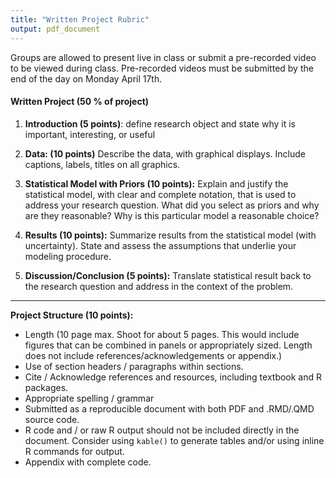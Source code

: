 ```yaml
---
title: "Written Project Rubric"
output: pdf_document
---
```


Groups are allowed to present live in class or submit a pre-recorded video to be viewed during class. Pre-recorded videos must be submitted by the end of the day on Monday April 17th.




####  Written Project  (50 % of project)

1. __Introduction (5 points)__: define research object and state why it is important, interesting, or useful

2. __Data: (10 points)__ Describe the data, with graphical displays. Include captions, labels, titles on all graphics.

3. __Statistical Model with Priors (10 points):__ Explain and justify the statistical model, with clear and complete notation, that is used to address your research question. What did you select as priors and why are they reasonable? Why is this particular model a reasonable choice?

4. __Results (10 points):__ Summarize results from the statistical model (with uncertainty). State and assess the assumptions that underlie your modeling procedure.

5. __Discussion/Conclusion (5 points):__ Translate statistical result back to the research question and address in the context of the problem.

---

__Project Structure (10 points):__

- Length (10 page max. Shoot for about 5 pages. This would include figures that can be combined in panels or appropriately sized. Length does not include references/acknowledgements or appendix.)
- Use of section headers / paragraphs within sections.
- Cite / Acknowledge references and resources, including textbook and R packages.
- Appropriate spelling / grammar
- Submitted as a reproducible document with both PDF and .RMD/.QMD source code. 
- R code and / or raw R output should not be included directly in the document. Consider using `kable()` to generate tables and/or using inline R commands for output.
- Appendix with complete code.